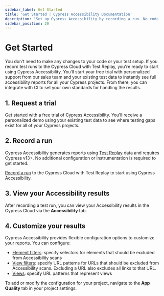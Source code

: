 ```yaml
---
sidebar_label: Get Started
title: 'Get Started | Cypress Accessibility Documentation'
description: 'Set up Cypress Accessibility by recording a run. No code changes or configuration required.'
sidebar_position: 20
---
```


# Get Started

You don't need to make any changes to your code or your test setup. If you record test runs to the Cypress Cloud with Test Replay, you're ready to start using Cypress Accessibility.
You'll start your free trial with personalized support from our sales team and your existing test data to instantly see full accessibility reports for all your Cypress projects.
From there, you can integrate with CI to set your own standards for handling the results.

## 1. Request a trial

Get started with a free trial of Cypress Accessibility. You'll receive a personalized demo using your existing test data to see where testing gaps exist for all of your Cypress projects.

<Btn
  label="Request trial ➜"
  variant="indigo-dark"
  href="https://www.cypress.io/accessibility?utm_medium=get-started-page&utm_source=docs.cypress.io&utm_content=Request%20trial"
/>

## 2. Record a run

Cypress Accessibility generates reports using [Test Replay](/cloud/features/test-replay) data and requires Cypress v13+. No additional configuration or instrumentation is required to get started.

[Record a run](/cloud/get-started/setup) to the Cypress Cloud with Test Replay to start using Cypress Accessibility.

## 3. View your Accessibility results

After recording a test run, you can view your Accessibility results in the Cypress Cloud via the **Accessibility** tab.

<DocsImage
  src="/img/accessibility/core-concepts/cypress-accessibility-views-dashboard.png"
  alt="The Cypress Accessibility Views List, in context in Cypress Cloud, reflecting a run of the Cypress Realworld App where violations of accessibility rules were detected on multiple pages."
/>

## 4. Customize your results

Cypress Accessibility provides flexible configuration options to customize your reports. You can configure:

- [Element filters](/accessibility/configuration/elementfilters): specify selectors for elements that should be excluded from Accessibility scans
- [View filters](/accessibility/configuration/viewfilters): specify URL patterns for URLs that should be excluded from Accessibility scans. Excluding a URL also excludes all links to that URL.
- [Views](/accessibility/configuration/views): specify URL patterns that represent views

To add or modify the configuration for your project, navigate to the **App Quality** tab in your project settings.

<DocsImage
  src="/img/accessibility/configuration/cypress-accessibility-configuration-editor.png"
  alt="The Cypress Cloud UI showing the configuration editor"
/>
